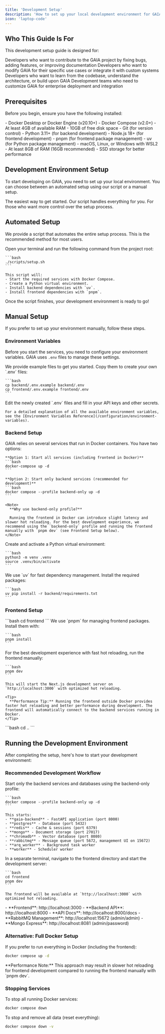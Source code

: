 ```yaml
---
title: 'Development Setup'
description: 'How to set up your local development environment for GAIA.'
icon: 'laptop-code'
---
```


## Who This Guide Is For

This development setup guide is designed for:

<CardGroup cols={2}>
  <Card title="Contributors" icon="git-branch">
    Developers who want to contribute to the GAIA project by fixing bugs, adding features, or improving documentation
  </Card>
  <Card title="Customizers" icon="wrench">
    Developers who want to modify GAIA for their specific use cases or integrate it with custom systems
  </Card>
  <Card title="Open Source Enthusiasts" icon="heart">
    Developers who want to learn from the codebase, understand the architecture, or build upon GAIA
  </Card>
  <Card title="Enterprise Teams" icon="building">
    Development teams who need to customize GAIA for enterprise deployment and integration
  </Card>
</CardGroup>

## Prerequisites

Before you begin, ensure you have the following installed:

<AccordionGroup>
  <Accordion icon="docker" title="Docker & Docker Compose">
    - Docker Desktop or Docker Engine (v20.10+)
    - Docker Compose (v2.0+)
    - At least 4GB of available RAM
    - 10GB of free disk space
  </Accordion>

  <Accordion icon="code" title="Development Tools">
    - Git (for version control)
    - Python 3.11+ (for backend development)
    - Node.js 18+ (for frontend development)
    - pnpm (for frontend package management)
    - uv (for Python package management)
  </Accordion>

  <Accordion icon="terminal" title="System Requirements">
    - macOS, Linux, or Windows with WSL2
    - At least 8GB of RAM (16GB recommended)
    - SSD storage for better performance
  </Accordion>
</AccordionGroup>

## Development Environment Setup

To start developing on GAIA, you need to set up your local environment. You can choose between an automated setup using our script or a manual setup.

<CardGroup cols={2}>
  <Card title="Automated Setup" icon="rocket" href="#automated-setup">
    The easiest way to get started. Our script handles everything for you.
  </Card>
  <Card title="Manual Setup" icon="wrench" href="#manual-setup">
    For those who want more control over the setup process.
  </Card>
</CardGroup>

## Automated Setup

We provide a script that automates the entire setup process. This is the recommended method for most users.

<Steps>
  <Step title="Run the Setup Script">
    Open your terminal and run the following command from the project root:

    ```bash
    ./scripts/setup.sh
    ```

    This script will:
    - Start the required services with Docker Compose.
    - Create a Python virtual environment.
    - Install backend dependencies with `uv`.
    - Install frontend dependencies with `pnpm`.
  </Step>
  <Step title="You're Ready!">
    Once the script finishes, your development environment is ready to go!
  </Step>
</Steps>

## Manual Setup

If you prefer to set up your environment manually, follow these steps.

### Environment Variables

Before you start the services, you need to configure your environment variables. GAIA uses `.env` files to manage these settings.

<Steps>
  <Step title="Copy Example Files">
    We provide example files to get you started. Copy them to create your own `.env` files:

    ```bash
    cp backend/.env.example backend/.env
    cp frontend/.env.example frontend/.env
    ```
  </Step>
  <Step title="Fill in Your Secrets">
    Edit the newly created `.env` files and fill in your API keys and other secrets.

    For a detailed explanation of all the available environment variables, see the [Environment Variables Reference](/configuration/environment-variables).
  </Step>
</Steps>

### Backend Setup

<Steps>
  <Step title="Start Docker Services">
    GAIA relies on several services that run in Docker containers. You have two options:

    **Option 1: Start all services (including frontend in Docker)**
    ```bash
    docker-compose up -d
    ```

    **Option 2: Start only backend services (recommended for development)**
    ```bash
    docker compose --profile backend-only up -d
    ```

    <Note>
      **Why use backend-only profile?**

      Running the frontend in Docker can introduce slight latency and slower hot reloading. For the best development experience, we recommend using the `backend-only` profile and running the frontend manually with `pnpm dev` (see Frontend Setup below).
    </Note>
  </Step>
  <Step title="Create Virtual Environment">
    Create and activate a Python virtual environment:

    ```bash
    python3 -m venv .venv
    source .venv/bin/activate
    ```
  </Step>
  <Step title="Install Backend Dependencies">
    We use `uv` for fast dependency management. Install the required packages:

    ```bash
    uv pip install -r backend/requirements.txt
    ```
  </Step>
</Steps>

### Frontend Setup

<Steps>
  <Step title="Navigate to Frontend Directory">
    ```bash
    cd frontend
    ```
  </Step>
  <Step title="Install Frontend Dependencies">
    We use `pnpm` for managing frontend packages. Install them with:

    ```bash
    pnpm install
    ```
  </Step>
  <Step title="Start Development Server (Recommended)">
    For the best development experience with fast hot reloading, run the frontend manually:

    ```bash
    pnpm dev
    ```

    This will start the Next.js development server on `http://localhost:3000` with optimized hot reloading.

    <Tip>
      **Performance Tip:** Running the frontend outside Docker provides faster hot reloading and better performance during development. The frontend will automatically connect to the backend services running in Docker.
    </Tip>
  </Step>
  <Step title="Return to Root Directory">
    ```bash
    cd ..
    ```
  </Step>
</Steps>

## Running the Development Environment

After completing the setup, here's how to start your development environment:

### Recommended Development Workflow

<Steps>
  <Step title="Start Backend Services">
    Start only the backend services and databases using the backend-only profile:

    ```bash
    docker compose --profile backend-only up -d
    ```

    This starts:
    - **gaia-backend** - FastAPI application (port 8000)
    - **postgres** - Database (port 5432)
    - **redis** - Cache & sessions (port 6379)
    - **mongo** - Document storage (port 27017)
    - **chromadb** - Vector database (port 8080)
    - **rabbitmq** - Message queue (port 5672, management UI on 15672)
    - **arq_worker** - Background task worker
    - **worker** - Scheduler worker
  </Step>

  <Step title="Start Frontend Development Server">
    In a separate terminal, navigate to the frontend directory and start the development server:

    ```bash
    cd frontend
    pnpm dev
    ```

    The frontend will be available at `http://localhost:3000` with optimized hot reloading.
  </Step>

  <Step title="Verify Setup">
    - **Frontend**: http://localhost:3000
    - **Backend API**: http://localhost:8000
    - **API Docs**: http://localhost:8000/docs
    - **RabbitMQ Management**: http://localhost:15672 (admin/admin)
    - **Mongo Express**: http://localhost:8081 (admin/password)
  </Step>
</Steps>

### Alternative: Full Docker Setup

If you prefer to run everything in Docker (including the frontend):

```bash
docker compose up -d
```

<Warning>
  **Performance Note:** This approach may result in slower hot reloading for frontend development compared to running the frontend manually with `pnpm dev`.
</Warning>

### Stopping Services

To stop all running Docker services:

```bash
docker compose down
```

To stop and remove all data (reset everything):

```bash
docker compose down -v
```
